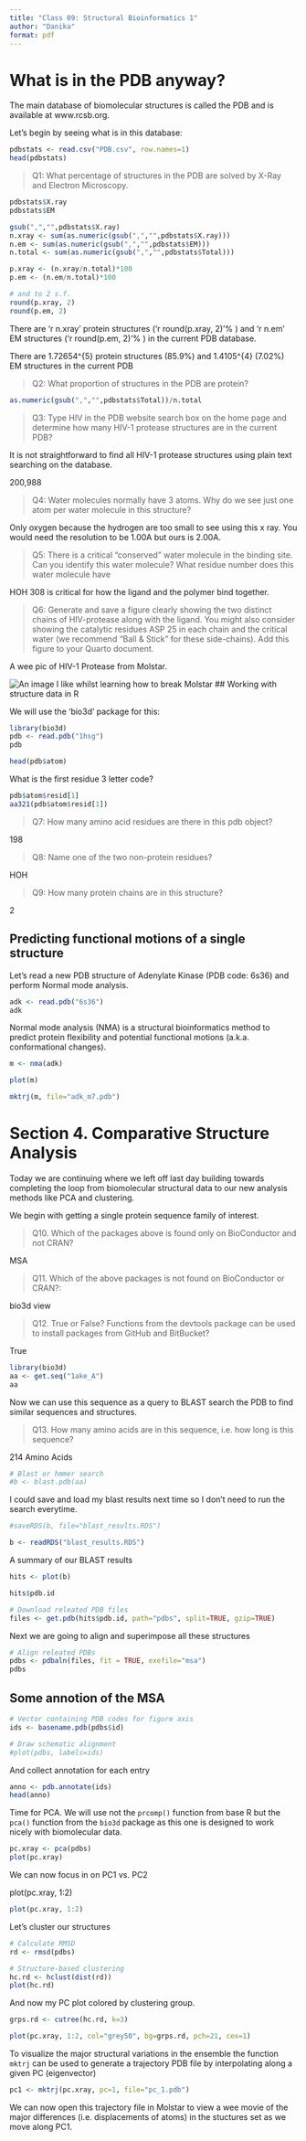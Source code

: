 ```yaml
---
title: "Class 09: Structural Bioinformatics 1"
author: "Danika"
format: pdf
---
```


# What is in the PDB anyway?

The main database of biomolecular structures is called the PDB and is available at www.rcsb.org.

Let's begin by seeing what is in this database:

```r
pdbstats <- read.csv("PDB.csv", row.names=1)
head(pdbstats)
```

> Q1: What percentage of structures in the PDB are solved by X-Ray and Electron Microscopy.

```r
pdbstats$X.ray
pdbstats$EM
```
```r
gsub(",","",pdbstats$X.ray)
n.xray <- sum(as.numeric(gsub(",","",pdbstats$X.ray)))
n.em <- sum(as.numeric(gsub(",","",pdbstats$EM)))
n.total <- sum(as.numeric(gsub(",","",pdbstats$Total)))

p.xray <- (n.xray/n.total)*100
p.em <- (n.em/n.total)*100

# and to 2 s.f.
round(p.xray, 2)
round(p.em, 2)
```

There are 'r n.xray' protein structures ('r round(p.xray, 2)'% ) and 'r n.em' EM structures ('r round(p.em, 2)'% ) in the current PDB database. 

There are 1.72654^{5} protein structures (85.9%) and 1.4105^{4} (7.02%) EM structures in the current PDB

> Q2: What proportion of structures in the PDB are protein?

```r
as.numeric(gsub(",","",pdbstats$Total))/n.total
```


> Q3: Type HIV in the PDB website search box on the home page and determine how many HIV-1 protease structures are in the current PDB?

It is not straightforward to find all HIV-1 protease structures using plain text searching on the database.

200,988

> Q4: Water molecules normally have 3 atoms. Why do we see just one atom per water molecule in this structure?

Only oxygen because the hydrogen are too small to see using this x ray. You would need the resolution to be 1.00A but ours is 2.00A.

> Q5: There is a critical “conserved” water molecule in the binding site. Can you identify this water molecule? What residue number does this water molecule have

HOH 308 is critical for how the ligand and the polymer bind together.

> Q6: Generate and save a figure clearly showing the two distinct chains of HIV-protease along with the ligand. You might also consider showing the catalytic residues ASP 25 in each chain and the critical water (we recommend “Ball & Stick” for these side-chains). Add this figure to your Quarto document.

A wee pic of HIV-1 Protease from Molstar.

![An image I like whilst learning how to break Molstar](1HSG.png)
 ## Working with structure data in R
 
 We will use the 'bio3d' package for this:
```r
library(bio3d)
pdb <- read.pdb("1hsg")
pdb
```
```r
head(pdb$atom)
```

What is the first residue 3 letter code?
```r
pdb$atom$resid[1]
aa321(pdb$atom$resid[1])
```

> Q7: How many amino acid residues are there in this pdb object? 

198

> Q8: Name one of the two non-protein residues? 

HOH

> Q9: How many protein chains are in this structure? 

2

## Predicting functional motions of a single structure

Let’s read a new PDB structure of Adenylate Kinase (PDB code: 6s36) and perform Normal mode analysis.

```r
adk <- read.pdb("6s36")
adk
```
Normal mode analysis (NMA) is a structural bioinformatics method to predict protein flexibility and potential functional motions (a.k.a. conformational changes). 

```r
m <- nma(adk)
```
```r
plot(m)
```

```r
mktrj(m, file="adk_m7.pdb")
```

# Section 4. Comparative Structure Analysis

Today we are continuing where we left off last day building towards completing the loop from biomolecular structural data to our new analysis methods like PCA and clustering.

We begin with getting a single protein sequence family of interest.




> Q10. Which of the packages above is found only on BioConductor and not CRAN?

MSA

> Q11. Which of the above packages is not found on BioConductor or CRAN?: 

bio3d view

> Q12. True or False? Functions from the devtools package can be used to install packages from GitHub and BitBucket? 

True

```r
library(bio3d)
aa <- get.seq("1ake_A")
aa
```

Now we can use this sequence as a query to BLAST search the PDB to find similar sequences and structures.

> Q13. How many amino acids are in this sequence, i.e. how long is this sequence? 

214 Amino Acids

```r
# Blast or hmmer search 
#b <- blast.pdb(aa)
```


I could save and load my blast results next time so I don't need to run the search everytime.

```r
#saveRDS(b, file="blast_results.RDS")
```


```r
b <- readRDS("blast_results.RDS")
```

A summary of our BLAST results
```r
hits <- plot(b)
```

```r
hits$pdb.id
```

```r
# Download releated PDB files
files <- get.pdb(hits$pdb.id, path="pdbs", split=TRUE, gzip=TRUE)
```

Next we are going to align and superimpose all these structures

```r
# Align releated PDBs
pdbs <- pdbaln(files, fit = TRUE, exefile="msa")
pdbs
```



## Some annotion of the MSA

```r
# Vector containing PDB codes for figure axis
ids <- basename.pdb(pdbs$id)

# Draw schematic alignment
#plot(pdbs, labels=ids)
```
And collect annotation for each entry
```r
anno <- pdb.annotate(ids)
head(anno)
```


Time for PCA. We will use not the `prcomp()` function from base R but the `pca()` function from the `bio3d` package as this one is designed to work nicely with biomolecular data.


```r
pc.xray <- pca(pdbs)
plot(pc.xray)
```

We can now focus in on PC1 vs. PC2

plot(pc.xray, 1:2)
```r
plot(pc.xray, 1:2)
```

Let's cluster our structures
```r
# Calculate RMSD
rd <- rmsd(pdbs)

# Structure-based clustering
hc.rd <- hclust(dist(rd))
plot(hc.rd)
```
And now my PC plot colored by clustering group.
```r
grps.rd <- cutree(hc.rd, k=3)

plot(pc.xray, 1:2, col="grey50", bg=grps.rd, pch=21, cex=1)
```

To visualize the major structural variations in the ensemble the function `mktrj` can be used to generate a trajectory PDB file by interpolating along a given PC (eigenvector)
```r
pc1 <- mktrj(pc.xray, pc=1, file="pc_1.pdb")
```

We can now open this trajectory file in Molstar to view a wee movie of the major differences (i.e. displacements of atoms) in the stuctures set as we move along PC1.






